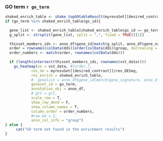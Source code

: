 ### GO term `r go_term`
    
```r

shaked_enrich_table <- shake_topGOtableResult(myresuSet[[desired_contrast]]$topGO_tbl)
if (go_term %in% shaked_enrich_table$gs_id){ 
 
  gene_list <- shaked_enrich_table[shaked_enrich_table$gs_id == go_term, "gs_genes"]
  g_split <- strsplit(gene_list, split = ",", fixed = TRUE)[[1]]
  
  thisset_members_ids <- anno_df$gene_id[match(g_split, anno_df$gene_name)]
  order = rownames(colData(dds)[order(colData(dds)$group, decreasing = FALSE),])
  order_numbers <- match(order, rownames(colData(dds)))
  
  if (length(intersect(thisset_members_ids, rownames(vst_data))))
    gs_heatmap(se = vst_data, #[order,],
            res_de = myresuSet[[desired_contrast]]$res_DESeq,
            res_enrich = shaked_enrich_table,
            #  genelist = anno_df$gene_id[match(gene_signature, anno_df$gene_name)],
            geneset_id = go_term,
            annotation_obj = anno_df,
            # gtl = gtl,
            scale_row = T,
            show_row_dend = F,
            show_column_names = T,
            column_order = order_numbers,
            #row_km = 2,
            anno_col_info = "group")
} else {
     cat("GO term not found in the enrichment results")
}
```

